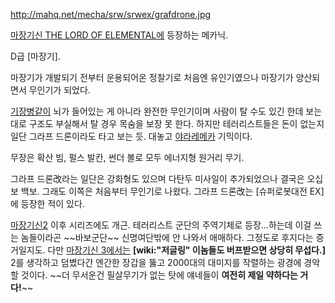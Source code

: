 http://mahq.net/mecha/srw/srwex/grafdrone.jpg

[[마장기신 THE LORD OF ELEMENTAL]]에 등장하는 메카닉.

D급 [마장기].

마장기가 개발되기 전부터 운용되어온 정찰기로 처음엔 유인기였으나 마장기가 양산되면서 무인기가 되었다.

[[기장병]]같이 뇌가 들어있는 게 아니라 완전한 무인기이며 사람이 탈 수도 있긴 한데 보는대로 구조도 부실해서 탈 경우 목숨을 보장 못 한다. 하지만 테러리스트들은 돈이 없는지 일단 그라프 드론이라도 타고 보는 듯. 대놓고 [[야라레메카]] 기믹이다.

무장은 확산 빔, 펄스 발칸, 썬더 볼로 모두 에너지형 원거리 무기.

그라프 드론改라는 일단은 강화형도 있으며 다탄두 미사일이 추가되었으나 결국은 오십보 백보. 그래도 이쪽은 처음부터 무인기로 나왔다. 그라프 드론改는 [슈퍼로봇대전 EX]에 등장한 적이 있다.

[[마장기신2]] 이후 시리즈에도 개근. 테러리스트 군단의 주역기체로 등장...하는데 이걸 쓰는 놈들이라곤 ~~바보군단~~ 신명여단밖에 안 나와서 애매하다. 그정도로 후지다는 증거일지도. 다만 [[마장기신 3]]에서는 '''[wiki:"저글링" 이놈들도 버프받으면 상당히 무섭다.]''' 2를 생각하고 덤볐다간 엔간한 장갑을 뚫고 2000대의 대미지를 작렬하는 광경에 경악할 것이다. ~~더 무서운건 필살무기가 없는 탓에 얘네들이 '''여전히 제일 약하다는 거다!'''~~
